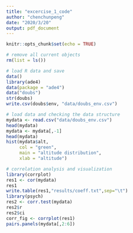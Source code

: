 ```yaml
---
title: "excercise_1_code"
author: "chenchunpeng"
date: "2020/3/20"
output: pdf_document
---
```


```r
knitr::opts_chunk$set(echo = TRUE)
```

```r
# remove all current objects
rm(list = ls())
```

```r
# load R data and save
data() 
library(ade4)
data(package = "ade4")
data("doubs")
str(doubs)
write.csv(doubs$env, "data/doubs_env.csv")
```

```r
# load data and checking the data structure
mydata <- read.csv("data/doubs_env.csv")
head(mydata)
mydata <- mydata[,-1]
head(mydata)
hist(mydata$alt,
     col = "green",
     main = "altitude distribution",
     xlab = "altitude")
```

```r
# correlation analysis and visualization
library(corrplot)
res1 <- cor(mydata)
res1
write.table(res1,"results/coeff.txt",sep="\t")
library(psych)
res2 <- corr.test(mydata)
res2$r
res2$ci
corr_fig <- corrplot(res1)
pairs.panels(mydata[,2:6])
```



